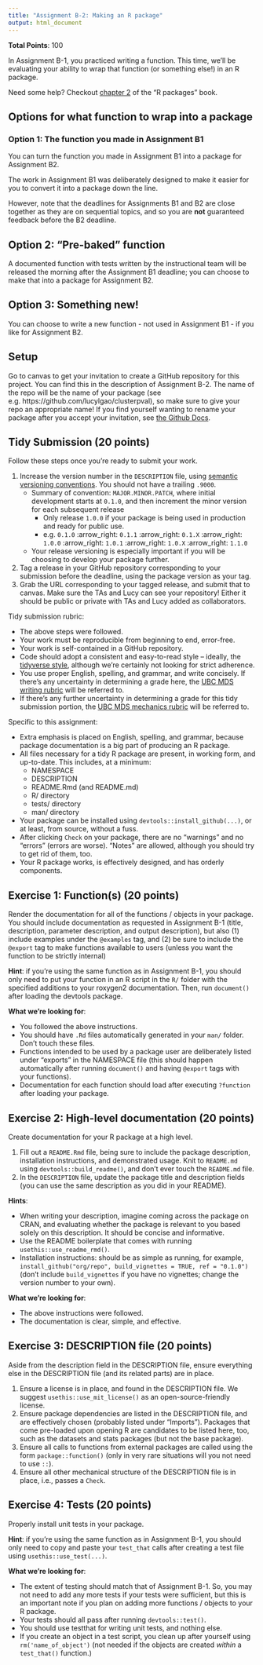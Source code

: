 ```yaml
---
title: "Assignment B-2: Making an R package"
output: html_document
---
```


__Total Points__: 100

In Assignment B-1, you practiced writing a function. This time, we'll be evaluating your ability to wrap that function (or something else!) in an R package.

Need some help? Checkout [chapter 2](https://r-pkgs.org/whole-game.html) of the "R packages" book.

## Options for what function to wrap into a package

### Option 1: The function you made in Assignment B1 

You can turn the function you made in Assignment B1 into a package for Assignment B2. 

The work in Assignment B1 was deliberately designed to make it easier for you to convert it into a package down the line.

However, note that the deadlines for Assignments B1 and B2 are close together as they are on sequential topics, and so you are **not** guaranteed feedback before the B2 deadline. 

## Option 2: "Pre-baked" function 

A documented function with tests written by the instructional team will be released the morning after the Assignment B1 deadline; you can choose to make that into a package for Assignment B2. 

## Option 3: Something new! 

You can choose to write a new function - not used in Assignment B1 - if you like for Assignment B2. 

## Setup

Go to canvas to get your invitation to create a GitHub repository for this project. You can find this in the description of Assignment B-2. The name of the repo will be the name of your package (see e.g. https://github.com/lucylgao/clusterpval), so make sure to give your repo an appropriate name! If you find yourself wanting to rename your package after you accept your invitation, see [the Github Docs](https://docs.github.com/en/repositories/creating-and-managing-repositories/renaming-a-repository). 

## Tidy Submission (20 points)

Follow these steps once you're ready to submit your work. 

1. Increase the version number in the `DESCRIPTION` file, using [semantic versioning conventions](https://semver.org). You should not have a trailing `.9000`.
    - Summary of convention: `MAJOR.MINOR.PATCH`, where initial development starts at `0.1.0`, and then increment the minor version for each subsequent release
        - Only release `1.0.0` if your package is being used in production and ready for public use.
        - e.g. `0.1.0` :arrow_right: `0.1.1` :arrow_right: `0.1.X` :arrow_right: `1.0.0` :arrow_right: `1.0.1` :arrow_right: `1.0.X` :arrow_right: `1.1.0`
    - Your release versioning is especially important if you will be choosing to develop your package further.
2. Tag a release in your GitHub repository corresponding to your submission before the deadline, using the package version as your tag.
3. Grab the URL corresponding to your tagged release, and submit that to canvas. Make sure the TAs and Lucy can see your repository! Either it should be public or private with TAs and Lucy added as collaborators. 

Tidy submission rubric:

- The above steps were followed.
- Your work must be reproducible from beginning to end, error-free.
- Your work is self-contained in a GitHub repository.
- Code should adopt a consistent and easy-to-read style -- ideally, the [tidyverse style](https://style.tidyverse.org/), although we're certainly not looking for strict adherence. 
- You use proper English, spelling, and grammar, and write concisely. If there's any uncertainty in determining a grade here, the [UBC MDS writing rubric](https://github.com/UBC-MDS/public/blob/master/rubric/rubric_writing.md) will be referred to.
- If there's any further uncertainty in determining a grade for this tidy submission portion, the [UBC MDS mechanics rubric](https://github.com/UBC-MDS/public/blob/master/rubric/rubric_mech.md) will be referred to.

Specific to this assignment:

- Extra emphasis is placed on English, spelling, and grammar, because package documentation is a big part of producing an R package.
- All files necessary for a tidy R package are present, in working form, and up-to-date. This includes, at a minimum:
    - NAMESPACE
    - DESCRIPTION
    - README.Rmd (and README.md)
    - R/ directory
    - tests/ directory
    - man/ directory
- Your package can be installed using `devtools::install_github(...)`, or at least, from source, without a fuss. 
- After clicking `Check` on your package, there are no "warnings" and no "errors" (errors are worse). "Notes" are allowed, although you should try to get rid of them, too.
- Your R package works, is effectively designed, and has orderly components.

## Exercise 1: Function(s) (20 points)

Render the documentation for all of the functions / objects in your package. You should include documentation as requested in Assignment B-1 (title, description, parameter description, and output description), but also (1) include examples under the `@examples` tag, and (2) be sure to include the `@export` tag to make functions available to users (unless you want the function to be strictly internal)

**Hint**: if you're using the same function as in Assignment B-1, you should only need to put your function in an R script in the `R/` folder with the specified additions to your roxygen2 documentation. Then, run `document()` after loading the devtools package.

**What we're looking for**: 

- You followed the above instructions.
- You should have `.Rd` files automatically generated in your `man/` folder. Don't touch these files. 
- Functions intended to be used by a package user are deliberately listed under "exports" in the NAMESPACE file (this should happen automatically after running `document()` and having `@export` tags with your functions).
- Documentation for each function should load after executing `?function` after loading your package. 

## Exercise 2: High-level documentation (20 points)

Create documentation for your R package at a high level.

1. Fill out a `README.Rmd` file, being sure to include the package description, installation instructions, and demonstrated usage. Knit to `README.md` using `devtools::build_readme()`, and don't ever touch the `README.md` file.
2. In the `DESCRIPTION` file, update the package title and description fields (you can use the same description as you did in your README).

**Hints**: 

- When writing your description, imagine coming across the package on CRAN, and evaluating whether the package is relevant to you based solely on this description. It should be concise and informative.
- Use the README boilerplate that comes with running `usethis::use_readme_rmd()`.
- Installation instructions: should be as simple as running, for example, `install_github("org/repo", build_vignettes = TRUE, ref = "0.1.0")` (don't include `build_vignettes` if you have no vignettes; change the version number to your own).

**What we're looking for**:

- The above instructions were followed.
- The documentation is clear, simple, and effective. 

## Exercise 3: DESCRIPTION file (20 points)

Aside from the description field in the DESCRIPTION file, ensure everything else in the DESCRIPTION file (and its related parts) are in place. 

1. Ensure a license is in place, and found in the DESCRIPTION file. We suggest `usethis::use_mit_license()` as an open-source-friendly license.
2. Ensure package dependencies are listed in the DESCRIPTION file, and are effectively chosen (probably listed under "Imports"). Packages that come pre-loaded upon opening R are candidates to be listed here, too, such as the datasets and stats packages (but not the base package).
3. Ensure all calls to functions from external packages are called using the form `package::function()` (only in very rare situations will you not need to use `::`).
4. Ensure all other mechanical structure of the DESCRIPTION file is in place, i.e., passes a `Check`.

## Exercise 4: Tests (20 points)

Properly install unit tests in your package.

**Hint**: if you're using the same function as in Assignment B-1, you should only need to copy and paste your `test_that` calls after creating a test file using `usethis::use_test(...)`.

**What we're looking for**: 

- The extent of testing should match that of Assignment B-1. So, you may not need to add any more tests if your tests were sufficient, but this is an important note if you plan on adding more functions / objects to your R package. 
- Your tests should all pass after running `devtools::test()`. 
- You should use testthat for writing unit tests, and nothing else.
- If you create an object in a test script, you clean up after yourself using `rm('name_of_object')` (not needed if the objects are created _within_ a `test_that()` function.)